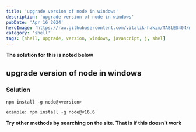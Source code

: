```yaml
---
title: 'upgrade version of node in windows'
description: 'upgrade version of node in windows'
pubDate: 'Apr 16 2024'
heroImage: 'https://raw.githubusercontent.com/vitalik-hakim/TABLES404/main/error_b/SHELL.jpg'
category: 'shell'
tags: [shell, upgrade, version, windows, javascript, j, shel]
---
```


**The solution for this is noted below**

## upgrade version of node in windows

### Solution

```shell
npm install -g node@<version>

example: npm install -g node@v16.6
```

**Try other methods by searching on the site. That is if this doesn't work**
